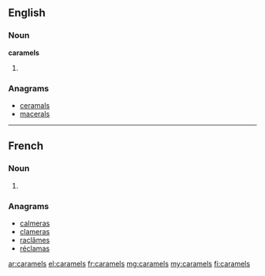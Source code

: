==English==

===Noun===
'''caramels'''

# {{plural of|caramel}}

===Anagrams===
* [[ceramals#English|ceramals]]
* [[macerals#English|macerals]]

----

==French==

===Noun===
{{head|fr|plural}} {{m|p}}

# {{plural of|caramel|lang=fr}}

===Anagrams===
* [[calmeras#French|calmeras]]
* [[clameras#French|clameras]]
* [[raclâmes#French|raclâmes]]
* [[réclamas#French|réclamas]]

[[ar:caramels]]
[[el:caramels]]
[[fr:caramels]]
[[mg:caramels]]
[[my:caramels]]
[[fi:caramels]]